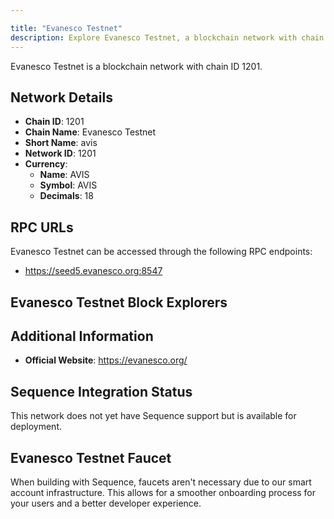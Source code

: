 ```yaml
---

title: "Evanesco Testnet"
description: Explore Evanesco Testnet, a blockchain network with chain ID 1201. Learn about its native currency, AVIS, and how to interact with the network.
---
```




Evanesco Testnet is a blockchain network with chain ID 1201.

## Network Details

- **Chain ID**: 1201
- **Chain Name**: Evanesco Testnet
- **Short Name**: avis
- **Network ID**: 1201
- **Currency**: 
  - **Name**: AVIS
  - **Symbol**: AVIS
  - **Decimals**: 18

## RPC URLs

Evanesco Testnet can be accessed through the following RPC endpoints:

- https://seed5.evanesco.org:8547

## Evanesco Testnet Block Explorers



## Additional Information

- **Official Website**: https://evanesco.org/

## Sequence Integration Status

This network does not yet have Sequence support but is available for deployment.

## Evanesco Testnet Faucet

When building with Sequence, faucets aren't necessary due to our smart account infrastructure. This allows for a smoother onboarding process for your users and a better developer experience.
